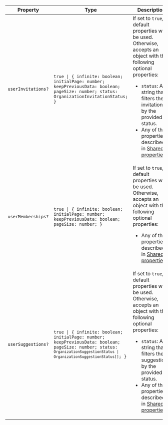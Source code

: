 | Property                                        | Type                                                                                                                                                                                                 | Description                                                                                                                                                                                                                                                                                                        |
| ----------------------------------------------- | ---------------------------------------------------------------------------------------------------------------------------------------------------------------------------------------------------- | ------------------------------------------------------------------------------------------------------------------------------------------------------------------------------------------------------------------------------------------------------------------------------------------------------------------ |
| <a id="userinvitations"></a> `userInvitations?` | <code>true \| \{ infinite: boolean; initialPage: number; keepPreviousData: boolean; pageSize: number; status: OrganizationInvitationStatus; \}</code>                                                | If set to `true`, all default properties will be used.<br /> Otherwise, accepts an object with the following optional properties: <ul> <li>`status`: A string that filters the invitations by the provided status.</li> <li>Any of the properties described in [Shared properties](#shared-properties).</li> </ul> |
| <a id="usermemberships"></a> `userMemberships?` | <code>true \| \{ infinite: boolean; initialPage: number; keepPreviousData: boolean; pageSize: number; \}</code>                                                                                      | If set to `true`, all default properties will be used.<br /> Otherwise, accepts an object with the following optional properties: <ul> <li>Any of the properties described in [Shared properties](#shared-properties).</li> </ul>                                                                                  |
| <a id="usersuggestions"></a> `userSuggestions?` | <code>true \| \{ infinite: boolean; initialPage: number; keepPreviousData: boolean; pageSize: number; status: <code>OrganizationSuggestionStatus \| OrganizationSuggestionStatus[]</code>; \}</code> | If set to `true`, all default properties will be used.<br /> Otherwise, accepts an object with the following optional properties: <ul> <li>`status`: A string that filters the suggestions by the provided status.</li> <li>Any of the properties described in [Shared properties](#shared-properties).</li> </ul> |

